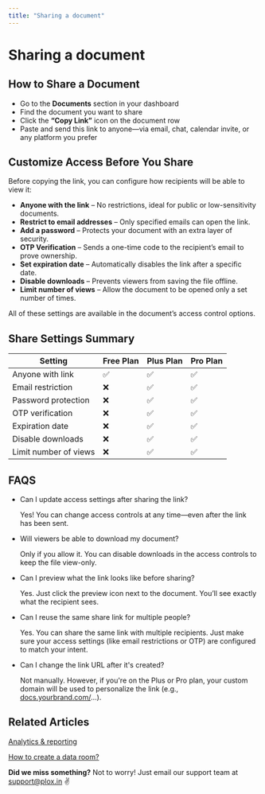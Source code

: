 ```yaml
---
title: "Sharing a document"
---
```


# Sharing a document

## How to Share a Document

- Go to the **Documents** section in your dashboard
- Find the document you want to share
- Click the **“Copy Link”** icon on the document row
- Paste and send this link to anyone—via email, chat, calendar invite, or any platform you prefer

## Customize Access Before You Share

Before copying the link, you can configure how recipients will be able to view it:

- **Anyone with the link** – No restrictions, ideal for public or low-sensitivity documents.
- **Restrict to email addresses** – Only specified emails can open the link.
- **Add a password** – Protects your document with an extra layer of security.
- **OTP Verification** – Sends a one-time code to the recipient’s email to prove ownership.
- **Set expiration date** – Automatically disables the link after a specific date.
- **Disable downloads** – Prevents viewers from saving the file offline.
- **Limit number of views** – Allow the document to be opened only a set number of times.

All of these settings are available in the document’s access control options.

## Share Settings Summary

| **Setting**           | **Free Plan** | **Plus Plan** | **Pro Plan** |
| --------------------- | ------------- | ------------- | ------------ |
| Anyone with link      | ✅             | ✅             | ✅            |
| Email restriction     | ❌             | ✅             | ✅            |
| Password protection   | ❌             | ✅             | ✅            |
| OTP verification      | ❌             | ✅             | ✅            |
| Expiration date       | ❌             | ✅             | ✅            |
| Disable downloads     | ❌             | ✅             | ✅            |
| Limit number of views | ❌             | ✅             | ✅            |

## FAQS

- Can I update access settings after sharing the link?

  Yes! You can change access controls at any time—even after the link has been sent.
- Will viewers be able to download my document?

  Only if you allow it. You can disable downloads in the access controls to keep the file view-only.
- Can I preview what the link looks like before sharing?

  Yes. Just click the preview icon next to the document. You’ll see exactly what the recipient sees.
- Can I reuse the same share link for multiple people?

  Yes. You can share the same link with multiple recipients. Just make sure your access settings (like email restrictions or OTP) are configured to match your intent.
- Can I change the link URL after it's created?

  Not manually. However, if you're on the Plus or Pro plan, your custom domain will be used to personalize the link (e.g., [docs.yourbrand.com/](http://docs.yourbrand.com/)...).

## Related Articles

[Analytics & reporting](https://help.plox.in/data-rooms/analytics-reporting)

[How to create a data room?](https://help/plox.in/data-rooms/how-to-create-a-data-room)

**Did we miss something?** Not to worry! Just email our support team at [support@plox.in](mailto:support@plox.in) ✌️